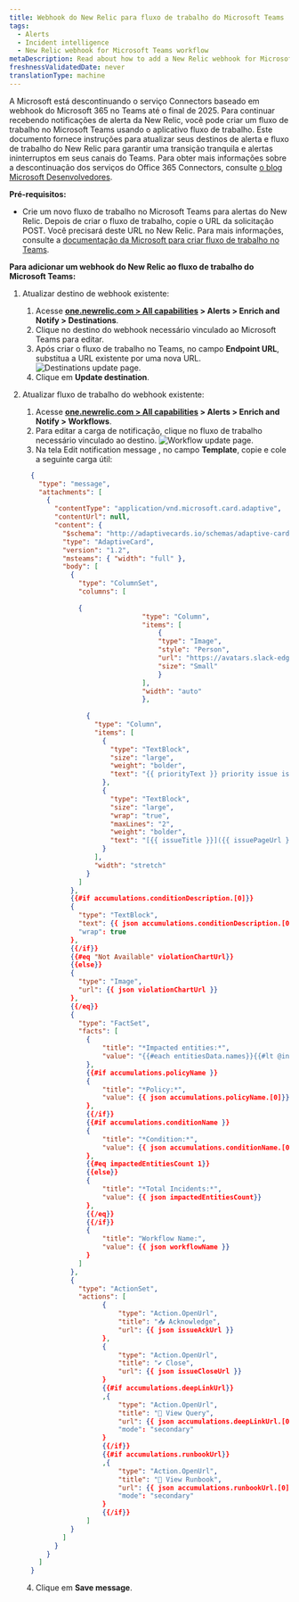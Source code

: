 ```yaml
---
title: Webhook do New Relic para fluxo de trabalho do Microsoft Teams
tags:
  - Alerts
  - Incident intelligence
  - New Relic webhook for Microsoft Teams workflow
metaDescription: Read about how to add a New Relic webhook for Microsoft Teams workflow.
freshnessValidatedDate: never
translationType: machine
---
```


A Microsoft está descontinuando o serviço Connectors baseado em webhook do Microsoft 365 no Teams até o final de 2025. Para continuar recebendo notificações de alerta da New Relic, você pode criar um fluxo de trabalho no Microsoft Teams usando o aplicativo fluxo de trabalho. Este documento fornece instruções para atualizar seus destinos de alerta e fluxo de trabalho do New Relic para garantir uma transição tranquila e alertas ininterruptos em seus canais do Teams. Para obter mais informações sobre a descontinuação dos serviços do Office 365 Connectors, consulte [o blog Microsoft Desenvolvedores](https://devblogs.microsoft.com/microsoft365dev/retirement-of-office-365-connectors-within-microsoft-teams/).

**Pré-requisitos:**

* Crie um novo fluxo de trabalho no Microsoft Teams para alertas do New Relic. Depois de criar o fluxo de trabalho, copie o URL da solicitação POST. Você precisará deste URL no New Relic. Para mais informações, consulte a [documentação da Microsoft para criar fluxo de trabalho no Teams](https://support.microsoft.com/en-us/office/create-incoming-webhooks-with-workflows-for-microsoft-teams-8ae491c7-0394-4861-ba59-055e33f75498).

**Para adicionar um webhook do New Relic ao fluxo de trabalho do Microsoft Teams:**

1. Atualizar destino de webhook existente:

   1. Acesse **[one.newrelic.com &gt; All capabilities](https://one.newrelic.com/all-capabilities) &gt; Alerts &gt; Enrich and Notify &gt; Destinations**.
   2. Clique no destino do webhook necessário vinculado ao Microsoft Teams para editar.
   3. Após criar o fluxo de trabalho no Teams, no campo **Endpoint URL**, substitua a URL existente por uma nova URL.
      <img title="Destinations update page" alt="Destinations update page." src="/images/alerts_destination_enpointurl.webp" />
   4. Clique em **Update destination**.

2. Atualizar fluxo de trabalho do webhook existente:

   1. Acesse **[one.newrelic.com &gt; All capabilities](https://one.newrelic.com/all-capabilities) &gt; Alerts &gt; Enrich and Notify &gt; Workflows**.
   2. Para editar a carga de notificação, clique no fluxo de trabalho necessário vinculado ao destino.
      <img title="Workflow update page" alt="Workflow update page." src="/images/alerts_workflow_payload.webp" />
   3. Na tela <DNT>Edit notification message</DNT> , no campo **Template**, copie e cole a seguinte carga útil:

   ```json
     {
       "type": "message",
       "attachments": [
         {
           "contentType": "application/vnd.microsoft.card.adaptive",
           "contentUrl": null,
           "content": {
             "$schema": "http://adaptivecards.io/schemas/adaptive-card.json",
             "type": "AdaptiveCard",
             "version": "1.2",
             "msteams": { "width": "full" },
             "body": [
               {
                 "type": "ColumnSet",
                 "columns": [
                 
                 {
                                 "type": "Column",
                                 "items": [
                                     {
                                     "type": "Image",
                                     "style": "Person",
                                     "url": "https://avatars.slack-edge.com/2022-06-02/3611814361970_f6a28959c2e7258660ea_512.png",
                                     "size": "Small"
                                     }
                                 ],
                                 "width": "auto"
                                 },
                 
                   {
                     "type": "Column",
                     "items": [
                       {
                         "type": "TextBlock",
                         "size": "large",
                         "weight": "bolder",
                         "text": "{{ priorityText }} priority issue is {{#if issueClosedAt}}CLOSED{{else}}{{#if issueAcknowledgedAt}}ACKNOWLEDGED{{else}}ACTIVATED{{/if}}{{/if}}"
                       },
                       {
                         "type": "TextBlock",
                         "size": "large",
                         "wrap": "true",
                         "maxLines": "2",
                         "weight": "bolder",
                         "text": "[{{ issueTitle }}]({{ issuePageUrl }})"
                       }
                     ],
                     "width": "stretch"
                   }
                 ]
               },
               {{#if accumulations.conditionDescription.[0]}}
               {
                 "type": "TextBlock",
                 "text": {{ json accumulations.conditionDescription.[0] }},
                 "wrap": true
               },
               {{/if}}
               {{#eq "Not Available" violationChartUrl}}
               {{else}}
               {
                 "type": "Image",
                 "url": {{ json violationChartUrl }}
               }, 
               {{/eq}}
               {
                 "type": "FactSet",
                 "facts": [
                   {
                       "title": "*Impacted entities:*",
                       "value": "{{#each entitiesData.names}}{{#lt @index 5}}{{this}}{{#unless @last}},{{/unless}}{{/lt}}{{/each}}"
                   },
                   {{#if accumulations.policyName }}
                   {
                       "title": "*Policy:*",
                       "value": {{ json accumulations.policyName.[0]}}
                   },
                   {{/if}}
                   {{#if accumulations.conditionName }}
                   {
                       "title": "*Condition:*",
                       "value": {{ json accumulations.conditionName.[0]}}
                   },
                   {{#eq impactedEntitiesCount 1}}
                   {{else}}
                   {
                       "title": "*Total Incidents:*",
                       "value": {{ json impactedEntitiesCount}}
                   },
                   {{/eq}}
                   {{/if}}
                   {
                       "title": "Workflow Name:",
                       "value": {{ json workflowName }}
                   }
                 ]
               }, 
               {
                 "type": "ActionSet",
                 "actions": [
                       {
                           "type": "Action.OpenUrl",
                           "title": "📥 Acknowledge",
                           "url": {{ json issueAckUrl }}
                       },
                       {
                           "type": "Action.OpenUrl",
                           "title": "✔️ Close",
                           "url": {{ json issueCloseUrl }}
                       }
                       {{#if accumulations.deepLinkUrl}}
                       ,{
                           "type": "Action.OpenUrl",
                           "title": "🔎 View Query",
                           "url": {{ json accumulations.deepLinkUrl.[0] }},
                           "mode": "secondary"
                       }
                       {{/if}}
                       {{#if accumulations.runbookUrl}}
                       ,{
                           "type": "Action.OpenUrl",
                           "title": "📕 View Runbook",
                           "url": {{ json accumulations.runbookUrl.[0] }},
                           "mode": "secondary"
                       }
                       {{/if}}
                   ]
               }
             ]
           }
         }
       ]
     }
   ```

   4. Clique em **Save message**.